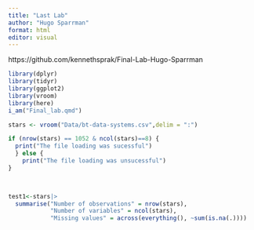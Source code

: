 ```yaml
---
title: "Last Lab"
author: "Hugo Sparrman"
format: html
editor: visual
---
```


https://github.com/kennethsprak/Final-Lab-Hugo-Sparrman

```r
library(dplyr)
library(tidyr)
library(ggplot2)
library(vroom)
library(here)
i_am("Final_lab.qmd")
```


```r
stars <- vroom("Data/bt-data-systems.csv",delim = ":")

if (nrow(stars) == 1052 & ncol(stars)==8) {
  print("The file loading was sucessful")
  } else {
    print("The file loading was unsucessful")
}

  
```
```r
test1<-stars|>
  summarise("Number of observations" = nrow(stars),
            "Number of variables" = ncol(stars),
            "Missing values" = across(everything(), ~sum(is.na(.))))

```



